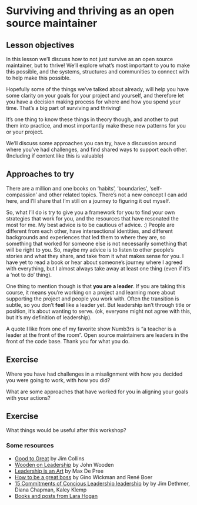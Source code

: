 # Surviving and thriving as an open source maintainer

::: callout-tip
## Lesson objectives

In this lesson we'll discuss how to not just survive as an open source maintainer, but to thrive! We'll explore what's most important to you to make this possible, and the systems, structures and communities to connect with to help make this possible.
:::

Hopefully some of the things we've talked about already, will help you have some clarity on your goals for your project and yourself, and therefore let you have a decision making process for where and how you spend your time. That's a big part of surviving and thriving! 

It's one thing to know these things in theory though, and another to put them into practice, and most importantly make these new patterns for you or your project. 

We'll discuss some approaches you can try, have a discussion around where you've had challenges, and find shared ways to support each other. (Including if content like this is valuable)

## Approaches to try

There are a million and one books on 'habits', 'boundaries', 'self-compassion' and other related topics. There's not a new concept I can add here, and I'll share that I'm still on a journey to figuring it out myself. 

So, what I'll do is try to give you a framework for you to find your own strategies that work for you, and the resources that have resonated the most for me. My best advice is to be cautious of advice. :) People are different from each other, have intersectional identities, and different backgrounds and experiences that led them to where they are, so something that worked for someone else is not necessarily something that will be right to you. So, maybe my advice is to listen to other people's stories and what they share, and take from it what makes sense for you. I have yet to read a book or hear about someone's journey where I agreed with everything, but I almost always take away at least one thing (even if it's a 'not to do' thing).

One thing to mention though is that **you are a leader**. If you are taking this course, it means you're working on a project and learning more about supporting the project and people you work with. Often the transition is subtle, so you don't **feel** like a leader yet. But leadership isn't through title or position, it's about wanting to serve. (ok, everyone might not agree with this, but it's my definition of leadership). 

A quote I like from one of my favorite show Numb3rs is "a teacher is a leader at the front of the room". Open source maintainers are leaders in the front of the code base. Thank you for what you do.

::: callout-note
## Exercise

Where you have had challenges in a misalignment with how you decided you were going to work, with how you did? 

What are some approaches that have worked for you in aligning your goals with your actions?

:::

::: callout-note
## Exercise

What things would be useful after this workshop?

:::


### Some resources

* [Good to Great](https://www.amazon.com/Good-Great-Some-Companies-Others-ebook/dp/B0058DRUV6/) by Jim Collins
* [Wooden on Leadership](https://www.amazon.com/Wooden-Leadership-Create-Winning-Organization/dp/0071453393) by John Wooden
* [Leadership is an Art](https://www.amazon.com/Leadership-Art-Max-Depree-ebook/dp/B0053CT29A/) by Max De Pree
* [How to be a great boss](https://www.amazon.com/How-Great-Boss-Gino-Wickman-ebook/dp/B01EEQ9BVE) by Gino Wickman and René Boer 
* [15 Commitments of Concious Leadership leadership](https://www.amazon.com/15-Commitments-Conscious-Leadership-Sustainable-ebook/dp/B00R3MHWUE/) by by Jim Dethmer, Diana Chapman, Kaley Klemp 
* [Books and posts from Lara Hogan](https://larahogan.me/)
